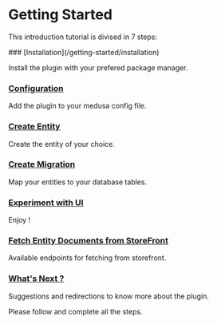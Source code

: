 # Getting Started

This introduction tutorial is divised in 7 steps:

 
<Steps>
### [Installation](/getting-started/installation)
 
Install the plugin with your prefered package manager.
 
### [Configuration](/getting-started/configuration)
 
Add the plugin to your medusa config file.

### [Create Entity](/getting-started/create-a-custom-entity)
 
Create the entity of your choice.

### [Create Migration](/getting-started/create-required-migration)
 
Map your entities to your database tables.

### [Experiment with UI](/getting-started/experiment-with-generated-ui)
 
Enjoy !

### [Fetch Entity Documents from StoreFront](/getting-started/fetch-documents-from-store-front)
 
Available endpoints for fetching from storefront.

### [What's Next ?](/getting-started/what-is-next)
 
Suggestions and redirections to know more about the plugin.
</Steps>

Please follow and complete all the steps.

